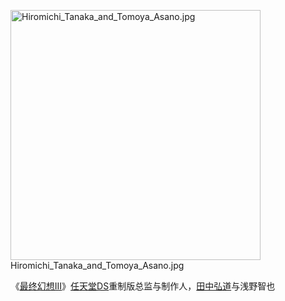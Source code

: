 [[File:Hiromichi_Tanaka_and_Tomoya_Asano.jpg|400px]]
<center>《[[最终幻想III|最终幻想III]]》[[任天堂DS|任天堂DS]]重制版总监与制作人，[[田中弘道|田中弘道]]与浅野智也</center>